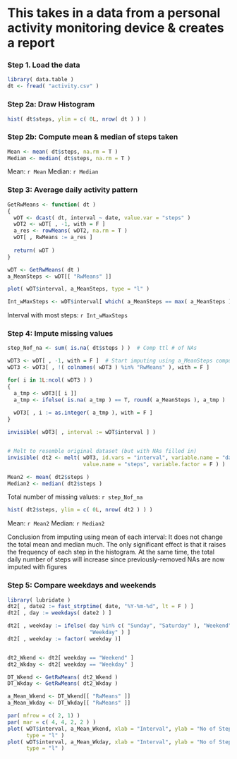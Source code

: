 # This takes in a data from a personal activity monitoring device & creates a report


### Step 1. Load the data

```r
library( data.table )
dt <- fread( "activity.csv" )
```


### Step 2a: Draw Histogram

```r
hist( dt$steps, ylim = c( 0L, nrow( dt ) ) )
```

### Step 2b: Compute mean & median of steps taken

``` r
Mean <- mean( dt$steps, na.rm = T )
Median <- median( dt$steps, na.rm = T )

```

Mean: `r Mean`
Median: `r Median`


### Step 3: Average daily activity pattern

``` r
GetRwMeans <- function( dt )
{
  wDT <- dcast( dt, interval ~ date, value.var = "steps" )
  wDT2 <- wDT[ , -1, with = F ]
  a_res <- rowMeans( wDT2, na.rm = T )
  wDT[ , RwMeans := a_res ]
  
  return( wDT )
}

wDT <- GetRwMeans( dt )
a_MeanSteps <- wDT[[ "RwMeans" ]]

plot( wDT$interval, a_MeanSteps, type = "l" )
```

```r
Int_wMaxSteps <- wDT$interval[ which( a_MeanSteps == max( a_MeanSteps ) ) ]
```

Interval with most steps: `r Int_wMaxSteps`


### Step 4: Impute missing values
```r

step_Nof_na <- sum( is.na( dt$steps ) )  # Comp ttl # of NAs

wDT3 <- wDT[ , -1, with = F ]  # Start imputing using a_MeanSteps computed above
wDT3 <- wDT3[ , !( colnames( wDT3 ) %in% "RwMeans" ), with = F ]

for( i in 1L:ncol( wDT3 ) )
{
  a_tmp <- wDT3[[ i ]]
  a_tmp <- ifelse( is.na( a_tmp ) == T, round( a_MeanSteps ), a_tmp )
  
  wDT3[ , i := as.integer( a_tmp ), with = F ]
}

invisible( wDT3[ , interval := wDT$interval ] )


# Melt to resemble original dataset (but with NAs filled in)
invisible( dt2 <- melt( wDT3, id.vars = "interval", variable.name = "date", 
                        value.name = "steps", variable.factor = F ) )

Mean2 <- mean( dt2$steps )
Median2 <- median( dt2$steps )


```

Total number of missing values: `r step_Nof_na`

```r
hist( dt2$steps, ylim = c( 0L, nrow( dt2 ) ) )
```

Mean: `r Mean2`
Median: `r Median2`

Conclusion from imputing using mean of each interval:
It does not change the total mean and median much. The only significant effect
is that it raises the frequency of each step in the histogram. At the same time, the total daily number of steps will increase since previously-removed NAs are now imputed with figures


### Step 5: Compare weekdays and weekends

```r
library( lubridate )
dt2[ , date2 := fast_strptime( date, "%Y-%m-%d", lt = F ) ]
dt2[ , day := weekdays( date2 ) ]

dt2[ , weekday := ifelse( day %in% c( "Sunday", "Saturday" ), "Weekend", 
                          "Weekday" ) ]
dt2[ , weekday := factor( weekday )]


dt2_Wkend <- dt2[ weekday == "Weekend" ]
dt2_Wkday <- dt2[ weekday == "Weekday" ]

DT_Wkend <- GetRwMeans( dt2_Wkend )
DT_Wkday <- GetRwMeans( dt2_Wkday )

a_Mean_Wkend <- DT_Wkend[[ "RwMeans" ]]
a_Mean_Wkday <- DT_Wkday[[ "RwMeans" ]]

par( mfrow = c( 2, 1) )
par( mar = c( 4, 4, 2, 2 ) )
plot( wDT$interval, a_Mean_Wkend, xlab = "Interval", ylab = "No of Steps", 
      type = "l" )
plot( wDT$interval, a_Mean_Wkday, xlab = "Interval", ylab = "No of Steps",
      type = "l" )

```










